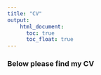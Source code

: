 ```yaml
---
title: "CV"
output: 
    html_document:
      toc: true
      toc_float: true
---
```


### Below please find my CV